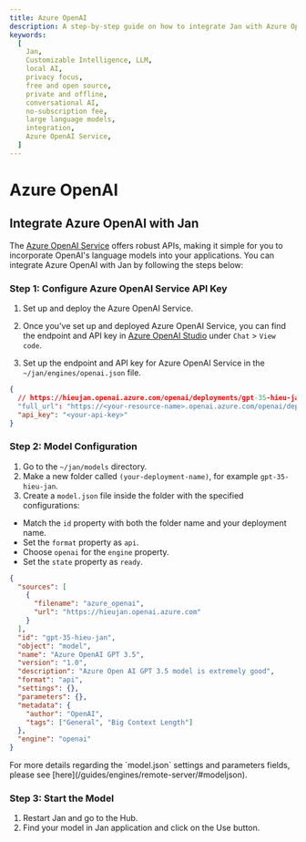 ```yaml
---
title: Azure OpenAI
description: A step-by-step guide on how to integrate Jan with Azure OpenAI.
keywords:
  [
    Jan,
    Customizable Intelligence, LLM,
    local AI,
    privacy focus,
    free and open source,
    private and offline,
    conversational AI,
    no-subscription fee,
    large language models,
    integration,
    Azure OpenAI Service,
  ]
---
```



# Azure OpenAI

## Integrate Azure OpenAI with Jan

The [Azure OpenAI Service](https://learn.microsoft.com/en-us/azure/ai-services/openai/overview?source=docs) offers robust APIs, making it simple for you to incorporate OpenAI's language models into your applications. You can integrate Azure OpenAI with Jan by following the steps below:

<Steps>

### Step 1: Configure Azure OpenAI Service API Key

1. Set up and deploy the Azure OpenAI Service.
2. Once you've set up and deployed Azure OpenAI Service, you can find the endpoint and API key in [Azure OpenAI Studio](https://oai.azure.com/) under `Chat` > `View code`.

3. Set up the endpoint and API key for Azure OpenAI Service in the `~/jan/engines/openai.json` file.

```json title="~/jan/engines/openai.json"
{
  // https://hieujan.openai.azure.com/openai/deployments/gpt-35-hieu-jan/chat/completions?api-version=2023-07-01-preview
  "full_url": "https://<your-resource-name>.openai.azure.com/openai/deployments/<your-deployment-name>/chat/completions?api-version=<api-version>",
  "api_key": "<your-api-key>"
}
```

### Step 2: Model Configuration

1. Go to the `~/jan/models` directory.
2. Make a new folder called `(your-deployment-name)`, for example `gpt-35-hieu-jan`.
3. Create a `model.json` file inside the folder with the specified configurations:

- Match the `id` property with both the folder name and your deployment name.
- Set the `format` property as `api`.
- Choose `openai` for the `engine` property.
- Set the `state` property as `ready`.

```json ~/jan/models/gpt-35-hieu-jan/model.json
{
  "sources": [
    {
      "filename": "azure_openai",
      "url": "https://hieujan.openai.azure.com"
    }
  ],
  "id": "gpt-35-hieu-jan",
  "object": "model",
  "name": "Azure OpenAI GPT 3.5",
  "version": "1.0",
  "description": "Azure Open AI GPT 3.5 model is extremely good",
  "format": "api",
  "settings": {},
  "parameters": {},
  "metadata": {
    "author": "OpenAI",
    "tags": ["General", "Big Context Length"]
  },
  "engine": "openai"
}
```

<Callout type='info'>
  For more details regarding the `model.json` settings and parameters fields, please see [here](/guides/engines/remote-server/#modeljson).
</Callout>

### Step 3: Start the Model

1. Restart Jan and go to the Hub.
2. Find your model in Jan application and click on the Use button.

</Steps>